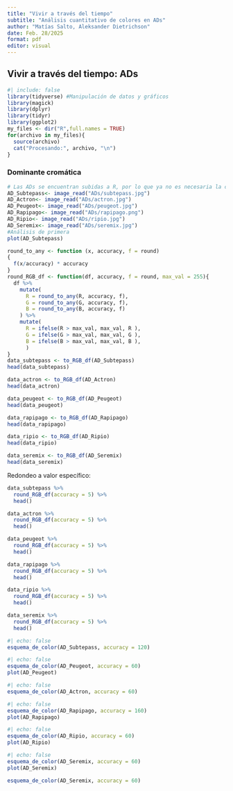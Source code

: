 ```yaml
---
title: "Vivir a través del tiempo"
subtitle: "Análisis cuantitativo de colores en ADs"
author: "Matías Salto, Aleksander Dietrichson"
date: Feb. 28/2025
format: pdf
editor: visual
---
```


## Vivir a través del tiempo: ADs

```r
#| include: false
library(tidyverse) #Manipulación de datos y gráficos
library(magick)
library(dplyr)
library(tidyr)
library(ggplot2)
my_files <- dir("R",full.names = TRUE)
for(archivo in my_files){
  source(archivo)
  cat("Procesando:", archivo, "\n")
}
```

### Dominante cromática

```r

# Las ADs se encuentran subidas a R, por lo que ya no es necesaria la conexión con GDrive
AD_Subtepass<- image_read("ADs/subtepass.jpg")
AD_Actron<- image_read("ADs/actron.jpg")
AD_Peugeot<- image_read("ADs/peugeot.jpg")
AD_Rapipago<- image_read("ADs/rapipago.png")
AD_Ripio<- image_read("ADs/ripio.jpg")
AD_Seremix<- image_read("ADs/seremix.jpg")
#Análisis de primera
plot(AD_Subtepass)
```

```r
round_to_any <- function (x, accuracy, f = round) 
{
  f(x/accuracy) * accuracy
}
round_RGB_df <- function(df, accuracy, f = round, max_val = 255){
  df %>%
    mutate(
      R = round_to_any(R, accuracy, f),
      G = round_to_any(G, accuracy, f),
      B = round_to_any(B, accuracy, f)
    ) %>% 
    mutate(
      R = ifelse(R > max_val, max_val, R ),
      G = ifelse(G > max_val, max_val, G ),
      B = ifelse(B > max_val, max_val, B ),
      )
}
data_subtepass <- to_RGB_df(AD_Subtepass)
head(data_subtepass)

data_actron <- to_RGB_df(AD_Actron)
head(data_actron)

data_peugeot <- to_RGB_df(AD_Peugeot)
head(data_peugeot)

data_rapipago <- to_RGB_df(AD_Rapipago)
head(data_rapipago)

data_ripio <- to_RGB_df(AD_Ripio)
head(data_ripio)

data_seremix <- to_RGB_df(AD_Seremix)
head(data_seremix)
```

Redondeo a valor específico:

```r
data_subtepass %>% 
  round_RGB_df(accuracy = 5) %>% 
  head()

data_actron %>% 
  round_RGB_df(accuracy = 5) %>% 
  head()

data_peugeot %>% 
  round_RGB_df(accuracy = 5) %>% 
  head()

data_rapipago %>% 
  round_RGB_df(accuracy = 5) %>% 
  head()

data_ripio %>% 
  round_RGB_df(accuracy = 5) %>% 
  head()

data_seremix %>% 
  round_RGB_df(accuracy = 5) %>% 
  head()
```

```r
#| echo: false
esquema_de_color(AD_Subtepass, accuracy = 120)
```

```r
#| echo: false
esquema_de_color(AD_Peugeot, accuracy = 60)
plot(AD_Peugeot)
```

```r
#| echo: false
esquema_de_color(AD_Actron, accuracy = 60)
```

```r
#| echo: false
esquema_de_color(AD_Rapipago, accuracy = 160)
plot(AD_Rapipago)
```

```r
#| echo: false
esquema_de_color(AD_Ripio, accuracy = 60)
plot(AD_Ripio)
```

```r
#| echo: false
esquema_de_color(AD_Seremix, accuracy = 60)
plot(AD_Seremix)
```

```r
esquema_de_color(AD_Seremix, accuracy = 60)
```


